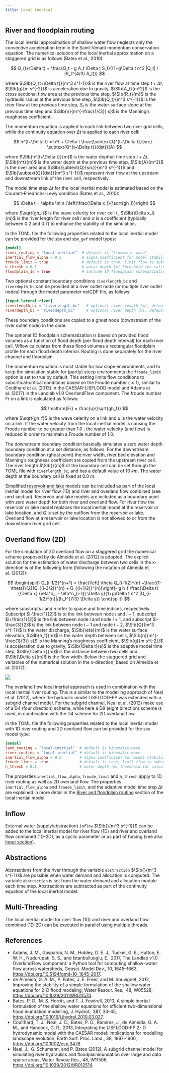 ```yaml
---
title: Local inertial
---
```


## River and floodplain routing
The local inertial approximation of shallow water flow neglects only the convective
acceleration term in the Saint-Venant momentum conservation equation. The numerical solution
of the local inertial approximation on a staggered grid is as follows (Bates et al., 2010):

$$
Q_{t+\Delta t} = \frac{Q_t - g A_t \Delta t S_t}{(1+g\Delta t n^2 |Q_t| / (R_t^{4/3} A_t))}
$$

where $\SIb{Q_{t+\Delta t}}{m^3 s^{-1}}$ is the river flow at time step $t+\Delta t$, $\SIb{g}{m s^{-2}}$ is
acceleration due to gravity, $\SIb{A_t}{m^2}$ is the cross sectional flow area at the
previous time step, $\SIb{R_t}{m}$ is the hydraulic radius at the previous time step, $\SIb{Q_t}{m^3 s^{-1}}$ is
the river flow at the previous time step, $S_t$ is the water surface slope at
the previous time step and $\SIb{n}{m^{-\frac{1}{3}} s}$ is the Manning's roughness coefficient.

The momentum equation is applied to each link between two river grid cells, while the
continuity equation over $\Delta t$ is applied to each river cell:

$$
h^{t+\Delta t} = h^t + \Delta t \frac{\subtext{Q^{t+\Delta t}}{src} - \subtext{Q^{t+\Delta t}}{dst}}{A}
$$

where $\SIb{h^{t+\Delta t}}{m}$ is the water depthat time step $t+\Delta t$, $\SIb{h^t}{m}$ is the
water depth at the previous time step, $\SIb{A}{m^2}$ is the river area and $\SIb{\subtext{Q}{src}}{m^3 s^{-1}}$
and $\SIb{\subtext{Q}{dst}}{m^3 s^{-1}}$ represent river flow at the upstream and downstream link of the
river cell, respectively.

The model time step $\Delta t$ for the local inertial model is estimated based on the
Courant-Friedrichs-Lewy condition (Bates et al., 2010):

$$
\Delta t = \alpha \min_i\left(\frac{\Delta x_i}{\sqrt{gh_i}}\right)
$$

where $\sqrt{gh_i}$ is the wave celerity for river cell $i$ , $\SIb{\Delta x_i}{m}$ is the
river length for river cell $i$ and $\alpha$ is a coefficient (typically between $0.2$
and $0.7$) to enhance the stability of the simulation.

In the TOML file the following properties related to the local inertial model can be
provided for the `sbm` and `sbm_gwf` model types:

```toml
[model]
river_routing = "local-inertial"  # default is "kinematic-wave"
inertial_flow_alpha = 0.5         # alpha coefficient for model stability (default = 0.7)
froude_limit = true               # default is true, limit flow to subcritical-critical according to Froude number
h_thresh = 0.1                    # water depth [m] threshold for calculating flow between cells (default = 1e-03)
floodplain_1d = true              # include 1D floodplain schematization (default = false)
```

Two optional constant boundary conditions `riverlength_bc` and `riverdepth_bc` can be
provided at a river outlet node (or multiple river outlet nodes) through the model parameter
netCDF file, as follows:

```toml
[input.lateral.river]
riverlength_bc = "riverlength_bc"   # optional river length [m], default = 1e04
riverdepth_bc = "riverdepth_bc"     # optional river depth [m], default = 0.0
```
These boundary conditions are copied to a ghost node (downstream of the river outlet node)
in the code.

The optional 1D floodplain schematization is based on provided flood volumes as a function
of flood depth (per flood depth interval) for each river cell. Wflow calculates from these
flood volumes a rectangular floodplain profile for each flood depth interval. Routing is
done separately for the river channel and floodplain.

The momentum equation is most stable for low slope environments, and to keep the simulation
stable for (partly) steep environments the `froude_limit` option is set to true by default.
This setting limits flow conditions to subcritical-critical conditions based on the Froude
number ($\le 1$), similar to Coulthard et al. (2013) in the CAESAR-LISFLOOD model and Adams
et al. (2017) in the Landlab v1.0 OverlandFlow component. The froude number $\mathrm{Fr}$ on a link
is calculated as follows:

$$
  \mathrm{Fr} = \frac{u}{\sqrt{gh_f}}
$$

where $\sqrt{gh_f}$ is the wave celerity on a link and $u$ is the water velocity on a
link. If the water velocity from the local inertial model is causing the Froude number to be
greater than $1.0$ , the water velocity (and flow) is reduced in order to maintain a Froude
number of $1.0$.

The downstream boundary condition basically simulates a zero water depth boundary condition
at a set distance, as follows. For the downstream boundary condition (ghost point) the river
width, river bed elevation and Manning's roughness coefficient are copied from the upstream
river cell. The river length $\SIb{}{m}$ of the boundary cell can be set through the TOML file with
`riverlength_bc`, and has a default value of $\SI{10}{km}$. The water depth at the boundary cell is
fixed at $\SI{0.0}{m}$.

Simplified [reservoir and lake](@ref reservoir_lake) models can be included as part of the
local inertial model for river flow (1D) and river and overland flow combined (see next
section). Reservoir and lake models are included as a boundary point with zero water depth
for both river and overland flow. For river flow the reservoir or lake model replaces the
local inertial model at the reservoir or lake location, and $Q$ is set by the outflow from
the reservoir or lake. Overland flow at a reservoir or lake location is not allowed to or
from the downstream river grid cell.

## Overland flow (2D)
For the simulation of 2D overland flow on a staggered grid the numerical scheme proposed by
de Almeida et al. (2012) is adopted. The explicit solution for the estimation of water
discharge between two cells in the x-direction is of the following form (following the
notation of Almeida et al. (2012)):

$$
\begin{split}
Q_{i-1/2}^{n+1} = \frac{\left[ \theta Q_{i-1/2}^{n} +\frac{(1-\theta)}{2}(Q_{(i-3/2)}^{n} +
Q_{(i+1/2)}^{n})\right]- g h_f \frac{\Delta t}{\Delta x} (\eta^n_i - \eta^n_{i-1}) \Delta y}{1+g\Delta t n^2 |Q_{i-1/2}^{n}|/(h_f^{7/3} \Delta y)}
\end{split}
$$

where subscripts $i$ and $n$ refer to space and time indices, respectively. Subscript
$i-\frac{1}{2}$ is to the link between node $i$ and $i-1$, subscript $i+\frac{1}{2}$ is the link
between node $i$ and node $i+1$, and subscript $i-\frac{3}{2}$ is the link between node $i-1$
and node $i-2$. $\SIb{Q}{m^3 s^{-1}}$ is the water discharge, $\SIb{\eta}{m}$ is the water
surface elevation, $\SIb{h_f}{m}$ is the water depth between cells, $\SIb{n}{m^{-\frac{1}{3}} s}$ is the Manning's
roughness coefficient, $\SIb{g}{m s^{-2}}$ is acceleration due to gravity,
$\SIb{\Delta t}{s}$ is the adaptive model time step, $\SIb{\Delta x}{m}$ is the distance between
two cells and $\SIb{\Delta y}{m}$ is the flow width. Below the staggered grid and variables of
the numerical solution in the x-direction, based on Almeida et al. (2012):

![](../../images/numerical_scheme_almeida.png)

The overland flow local inertial approach is used in combination with the local inertial
river routing. This is a similar to the modelling approach of Neal et al. (2012), where the
hydraulic model LISFLOOD-FP was extended with a subgrid channel model. For the subgrid
channel, Neal et al. (2012) make use of a D4 (four direction) scheme, while here a D8 (eight
direction) scheme is used, in combination with the D4 scheme for 2D overland flow.

In the TOML file the following properties related to the local inertial model with 1D river
routing and 2D overland flow can be provided for the `sbm` model type:

```toml
[model]
land_routing = "local-inertial"  # default is kinematic-wave
river_routing = "local-inertial" # default is kinematic-wave
inertial_flow_alpha = 0.5        # alpha coefficient for model stability (default = 0.7)
froude_limit = true              # default is true, limit flow to subcritical-critical according to Froude number
h_thresh = 0.1                   # water depth [m] threshold for calculating flow between cells (default = 1e-03)
```

The properties `inertial_flow_alpha`, `froude_limit` and `h_thresh` apply to 1D river
routing as well as 2D overland flow. The properties `inertial_flow_alpha` and
`froude_limit`, and the adaptive model time step $\Delta t$ are explained in more detail
in the [River and floodplain routing](@ref) section of the local inertial model.

## Inflow
External water (supply/abstraction) `inflow` $\SIb{}{m^3 s^{-1}}$ can be added to the local
inertial model for river flow (1D) and river and overland flow combined (1D-2D), as a cyclic
parameter or as part of forcing (see also [Input section](@ref)).

## Abstractions
Abstractions from the river through the variable `abstraction` $\SIb{}{m^3 s^{-1}}$ are
possible when water demand and allocation is computed. The variable `abstraction` is set
from the water demand and allocation module each time step. Abstractions are subtracted as
part of the continuity equation of the local inertial model.

## Multi-Threading
The local inertial model for river flow (1D) and river and overland flow combined (1D-2D)
can be executed in parallel using multiple threads.

## References
+ Adams, J. M., Gasparini, N. M., Hobley, D. E. J., Tucker, G. E., Hutton, E. W. H.,
  Nudurupati, S. S., and Istanbulluoglu, E., 2017, The Landlab v1.0 OverlandFlow component:
  a Python tool for computing shallow-water flow across watersheds, Geosci. Model Dev., 10,
  1645–1663, <https://doi.org/10.5194/gmd-10-1645-2017>.
+ de Almeida, G. A. M., P. Bates, J. E. Freer, and M. Souvignet, 2012, Improving the
  stability of a simple formulation of the shallow water equations for 2-D flood modeling,
  Water Resour. Res., 48, W05528, <https://doi.org/10.1029/2011WR011570>.
+ Bates, P. D., M. S. Horritt, and T. J. Fewtrell, 2010, A simple inertial formulation of
  the shallow water equations for efficient two-dimensional flood inundation modelling, J.
  Hydrol., 387, 33–45, <https://doi.org/10.1016/j.jhydrol.2010.03.027>.
+ Coulthard, T. J., Neal, J. C., Bates, P. D., Ramirez, J., de Almeida, G. A. M., and
  Hancock, G. R., 2013, Integrating the LISFLOOD-FP 2- D hydrodynamic model with the CAESAR
  model: implications for modelling landscape evolution, Earth Surf. Proc. Land., 38,
  1897–1906, <https://doi.org/10.1002/esp.3478>.
+ Neal, J., G. Schumann, and P. Bates (2012), A subgrid channel model for simulating river
  hydraulics and floodplaininundation over large and data sparse areas, Water Resour.Res.,
  48, W11506, <https://doi.org/10.1029/2012WR012514>.
